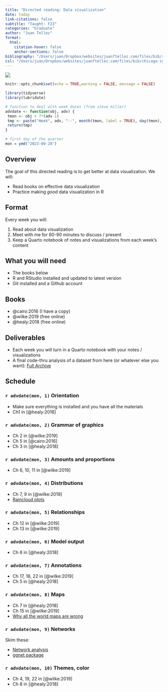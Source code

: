 ```yaml
---
title: "Directed reading: Data visualization"
date: today
link-citations: false
subtitle: "Taught: F23"
categories: "Graduate"
author: "Juan Tellez"
format:
  html:
    citation-hover: false
    anchor-sections: false
bibliography: "/Users/juan/Dropbox/websites/juanftellez.com/files/bib/refs.bib"
csl: "/Users/juan/Dropbox/websites/juanftellez.com/files/bib/chicago-syllabus-no-bib.csl"
---
```



![](../logos/draw-owl2.jpeg)

```r
knitr::opts_chunk$set(echo = TRUE,warning = FALSE, message = FALSE)

library(tidyverse)
library(lubridate)

# function to deal with week dates (from steve miller)
advdate <- function(obj, adv) {
 tmon <- obj + 7*(adv-1)
 tmp <- paste("Week", adv, "--", month(tmon, label = TRUE), day(tmon), ":")
 return(tmp)
}

# first day of the quarter
mon = ymd("2023-09-28")
```

## Overview


The goal of this directed reading is to get better at data visualization. We will: 

- Read books on effective data visualization
- Practice making *good* data visualization in R



## Format

Every week you will:

1. Read about data visualization
2. Meet with me for 60-90 minutes to discuss / present
3. Keep a Quarto notebook of notes and visualizations from each week's content


## What you will need

- The books below
- R and RStudio installed and updated to latest version
- Git installed and a Github account


## Books

- @cairo:2016 (I have a copy)
- @wilke:2019 (free online)
- @healy:2018 (free online)



## Deliverables

- Each week you will turn in a Quarto notebook with your notes / visualizations
- A final code-thru analysis of a dataset from here (or whatever else you want): [Full Archive](https://www.data-is-plural.com/archive/)


## Schedule


### `r advdate(mon, 1)` Orientation

- Make sure everything is installed and you have all the materials
- Ch1 in [@healy:2018]

### `r advdate(mon, 2)` Grammar of graphics


- Ch 2 in [@wilke:2019]
- Ch 5 in [@cairo:2016]    
- Ch 3 in [@healy:2018]


### `r advdate(mon, 3)` Amounts and proportions


- Ch 6, 10, 11 in [@wilke:2019]


### `r advdate(mon, 4)` Distributions

 
- Ch 7, 9 in [@wilke:2019]
- [Raincloud plots](https://www.cedricscherer.com/2021/06/06/visualizing-distributions-with-raincloud-plots-and-how-to-create-them-with-ggplot2/)


### `r advdate(mon, 5)` Relationships

 
- Ch 12 in [@wilke:2019]
- Ch 13 in [@wilke:2019]


### `r advdate(mon, 6)` Model output

- Ch 6 in [@healy:2018]


### `r advdate(mon, 7)` Annotations

- Ch 17, 18, 22 in [@wilke:2019]
- Ch 5 in [@healy:2018]

### `r advdate(mon, 8)` Maps

   
- Ch 7 in [@healy:2018]
- Ch 15 in [@wilke:2019]
- [Why all the world maps are wrong](https://www.youtube.com/watch?v=kIID5FDi2JQ )


### `r advdate(mon, 9)` Networks

Skim these:

- [Network analysis](https://bookdown.org/jdholster1/idsr/network-analysis.html)
- [ggnet package](https://bookdown.org/jdholster1/idsr/network-analysis.html)

  
### `r advdate(mon, 10)` Themes, color

- Ch 4, 19, 22 in [@wilke:2019]
- Ch 8 in [@healy:2018]



